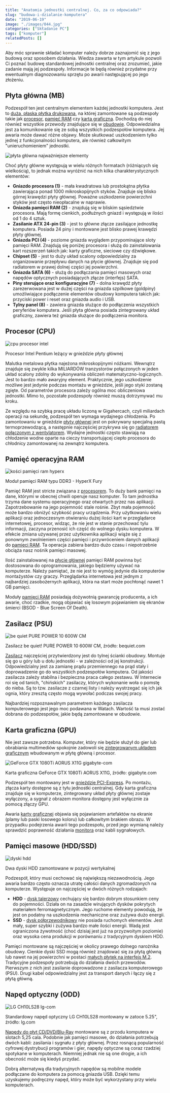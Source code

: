 ```yaml
---
title: "Anatomia jednostki centralnej. Co, za co odpowiada?"
slug: "budowa-i-dzialanie-komputera"
date: "2019-06-19"
image: "./images/044.jpg"
categories: ["Składanie PC"]
tags: ["komputer"]
relatedPosts: []
---
```


Aby móc sprawnie składać komputer należy dobrze zaznajomić się z jego budową oraz sposobem działania. Wiedza zawarta w tym artykule pozwoli Ci poznać budowę standardowej jednostki centralnej oraz zrozumieć, jakie zadanie mają jej podzespoły. Informacje te będą również przydatne przy ewentualnym diagnozowaniu sprzętu po awarii następującej po jego złożeniu.

## Płyta główna (MB)

Podzespół ten jest centralnym elementem każdej jednostki komputera. Jest to [duża, płaska płytka drukowana](/plyty-glowne-czesc-1), na której zamontowane są podzespoły takie jak [procesor](/procesory), [pamięć RAM](/pamieci-ram) czy [karta graficzna](/karty-graficzne). Dochodzą do niej również wszystkie przewody znajdujące się w [obudowie](/obudowy-czesc-1). Odpowiedzialna jest za komunikowanie się ze sobą wszystkich podzespołów komputera. Jej awaria może dawać różne objawy. Może skutkować uszkodzeniem tylko jednej z funkcjonalności komputera, ale również całkowitym "unieruchomieniem" jednostki.

![płyta główna najważniejsze elementy](images/mobo-numeracja-768x768.jpg)

Choć płyty główne występują w wielu różnych formatach (różniących się wielkością), to jednak można wyróżnić na nich kilka charakterystycznych elementów:

- **Gniazdo procesora (1)** - mała kwadratowa lub prostokątna płytka zawierająca ponad 1000 mikroskopijnych styków. Znajduje się blisko górnej krawędzi płyty głównej. Poważne uszkodzenie powierzchni styków jest często nieopłacalne w naprawie.
- **Gniazda pamięci RAM (2)** - znajdują się w bliskim sąsiedztwie procesora. Mają formę cienkich, podłużnych gniazd i występują w ilości od 1 do 4 sztuk.
- **Zasilanie ATX 24-pin (3)** - jest to główne złącze zasilające jednostkę komputera. Posiada 24 piny i montowane jest blisko prawej krawędzi płyty głównej.
- **Gniazda PCI (4)** - poziome gniazda wyglądem przypominające sloty pamięci RAM. Znajdują się poniżej procesora i służą do zainstalowania kart rozszerzeń takich jak: karty graficzne, sieciowe czy dźwiękowe.
- **Chipset (5)** - jest to duży układ scalony odpowiedzialny za organizowanie przepływu danych na płycie głównej. Znajduje się pod radiatorem w prawej dolnej części jej powierzchni.
- **Gniazda SATA (6)** - służą do podłączania pamięci masowych oraz napędów optycznych posiadających złącze (interfejs) SATA.
- **Piny sterujące oraz konfiguracyjne (7)** - dolna krawędź płyty zarezerwowana jest w dużej części na gniazda szpilkowe (goldpiny) umożliwiające podłączenie elementów obudowy komputera takich jak: przyciski power i reset oraz gniazda audio i USB.
- **Tylny panel (8)** - zawiera gniazda służące do podłączenia wszystkich peryferiów komputera. Jeśli płyta główna posiada zintegrowany układ graficzny, zawiera też gniazda służące do podłączenia monitora.

## Procesor (CPU)

![cpu procesor intel](images/P1000230-1152x768.jpg)

<ImageDescription>Procesor Intel Pentium leżący w gnieździe płyty głównej</ImageDescription>

Malutka metalowa płytka najeżona mikroskopijnymi nóżkami. Wewnątrz znajduje się zwykle kilka MILIARDÓW tranzystorów połączonych w jeden układ scalony zdolny do wykonywania obliczeń matematyczno-logicznych. Jest to bardzo mało awaryjny element. Praktycznie, jego uszkodzenie możliwe jest jedynie podczas montażu w gnieździe, jeśli jego styki zostaną zgięte. Od parametrów procesora zależy ogólna moc obliczeniowa jednostki. Mimo to, pozostałe podzespoły również muszą dotrzymywać mu kroku.

<AdSense/>

Ze względu na szybką pracę układu liczoną w Gigahercach, czyli miliardach operacji na sekundę, podzespół ten wymaga wydajnego chłodzenia. Po zamontowaniu w gnieździe [płyty głównej](/plyty-glowne-czesc-1) jest on pokrywany specjalną pastą termoprzewodzącą, a następnie najczęściej przykrywa się go [radiatorem połączonym z wentylatorem](/chlodzenie-komputera). Wydajne jednostki często stawiają na chłodzenie wodne oparte na cieczy transportującej ciepło procesora do chłodnicy zamontowanej na zewnątrz komputera.

## Pamięć operacyjna RAM

![kości pamięci ram hyperx](images/P1000266-1152x768.jpg)

<ImageDescription>Moduł pamięci RAM typu DDR3 - HyperX Fury</ImageDescription>

Pamięć RAM jest stricte związana z [procesorem](/procesory). To duży bank pamięci na dane, którymi w obecnej chwili operuje nasz komputer. To tam jednostka trzyma dane systemu operacyjnego oraz otwartych przez nas aplikacji. Zapotrzebowanie na jego pojemność stale rośnie. Zbyt mała pojemność może bardzo obniżyć szybkość pracy urządzenia. Przy użytkowaniu wielu aplikacji oraz jednoczesnym otwieraniu dużej ilości kart w przeglądarce internetowej, procesor, widząc, że nie jest w stanie przechować tylu informacji, zaczyna przenosić ich część do wolnego dysku komputera. W efekcie zmiana używanej przez użytkownika aplikacji wiąże się z ponownym zwolnieniem części pamięci i przywróceniem danych aplikacji do [pamięci RAM](/pamieci-ram). Ta operacja zabiera bardzo dużo czasu i niepotrzebnie obciąża nasz nośnik pamięci masowej.

Ilość zainstalowanej na [płycie głównej](/plyty-glowne-czesc-1) pamięci RAM powinna być dostosowana do oprogramowania, jakiego będziemy używać na komputerze. Należy pamiętać, że nie jest to wymóg jedynie dla komputerów montażystów czy graczy. Przeglądarka internetowa jest jednym z najbardziej zasobożernych aplikacji, która na start może pochłonąć nawet 1 GB pamięci.

Moduły [pamięci RAM](/pamieci-ram) posiadają dożywotnią gwarancję producenta, a ich awarie, choć rzadkie, mogą objawiać się losowym pojawianiem się ekranów śmierci (BSOD - Blue Screen Of Death).

## Zasilacz (PSU)

![be quiet PURE POWER 10 600W CM](images/be-quiet-PURE-POWER-10-600W-CM-bequiet-com-1152x768.jpg)

<ImageDescription>Zasilacz be quiet! PURE POWER 10 600W CM, źródło: bequiet.com</ImageDescription>

[Zasilacz](/zasilacze) najczęściej przytwierdzony jest do tylnej ścianki obudowy. Montuje się go u góry lub u dołu jednostki - w zależności od jej konstrukcji. Odpowiedzialny jest za zamianę prądu przemiennego na prąd stały i doprowadzenie go do wszystkich podzespołów komputera. Od jakości zasilacza zależy stabilna i bezpieczna praca całego zestawu. W Internecie roi się od tanich, "chińskich" zasilaczy, których wykonanie woła o pomstę do nieba. Są to tzw. zasilacze z czarnej listy i należy wystrzegać się ich jak ognia, który zresztą często mogą wywołać podczas swojej pracy.

Najbardziej rozpoznawalnym parametrem każdego zasilacza komputerowego jest jego moc podawana w Watach. Wartość ta musi zostać dobrana do podzespołów, jakie będą zamontowane w obudowie.

<AdSense/>

## Karta graficzna (GPU)

Nie jest zawsze potrzebna. Komputer, który nie będzie służył do gier lub obrabiania multimediów spokojnie zadowoli się [zintegrowanym układem graficznym](/procesory) wbudowanym w płytę główną i procesor.

![GeForce GTX 1080Ti AORUS X11G gigabyte-com](images/GeForce-GTX-1080Ti-AORUS-X11G-gigabyte-com.jpg)

<ImageDescription>Karta graficzna GeForce GTX 1080Ti AORUS X11G, źródło: gigabyte.com</ImageDescription>

Podzespół ten montowany jest w [gnieździe PCI-Express](/plyty-glowne-czesc-2). Po montażu, złącza karty dostępne są z tyłu jednostki centralnej. Gdy karta graficzna znajduje się w komputerze, zintegrowany układ płyty głównej zostaje wyłączony, a sygnał z obrazem monitora dostępny jest wyłącznie za pomocą złączy GPU.

Awaria [karty graficznej](/karty-graficzne) objawia się pojawianiem artefaktów na ekranie (plamy lub paski losowego koloru) lub całkowitym brakiem obrazu. W przypadku podejrzenia awarii tego podzespołu, przed jego wymianą należy sprawdzić poprawność działania [monitora](/monitory-czesc-1) oraz kabli sygnałowych.

## Pamięci masowe (HDD/SSD)

![dyski hdd](images/P1000331-1152x768.jpg)

<ImageDescription>Dwa dyski HDD zamontowane w pozycji wertykalnej</ImageDescription>

Podzespół, który musi cechować się największą niezawodnością. Jego awaria bardzo często oznacza utratę całości danych zgromadzonych na komputerze. Występuje on najczęściej w dwóch różnych rodzajach:

- **HDD** - [dysk talerzowy](/nosniki-pamieci-dyski-hdd-ssd) cechujący się bardzo dobrym stosunkiem ceny do pojemności. Działa on na zasadzie wirujących dysków pokrytych materiałem ferromagnetycznym. Jego ruchome elementy powodują, że jest on podatny na uszkodzenia mechaniczne oraz zużywa dużo energii.
- **SSD** - [dysk półprzewodnikowy](/nosniki-pamieci-dyski-hdd-ssd) nie posiada ruchomych elementów. Jest mały, super szybki i zużywa bardzo małe ilości energii. Wadą jest ograniczona żywotność (choć dzisiaj jest już na przyzwoitym poziomie) oraz wysoka cena produkcji w porównaniu z tradycyjnym dyskiem HDD.

Pamięci montowane są najczęściej w okolicy prawego dolnego narożnika obudowy. Cienkie dyski SSD mogą również znajdować się za płytą główną lub nawet na jej powierzchni w postaci [małych płytek na interfejs M.2](/dyski-ssd-m2). Tradycyjne podzespoły potrzebują do działania dwóch przewodów. Pierwszym z nich jest zasilanie doprowadzone z zasilacza komputerowego (PSU). Drugi kabel odpowiedzialny jest za transport danych i łączy się z płytą główną.

## Napęd optyczny (ODD)

![LG CH10LS28 lg-com](images/LG-CH10LS28-lg-com.jpg)

<ImageDescription>Standardowy napęd optyczny LG CH10LS28 montowany w zatoce 5.25", źródło: lg.com</ImageDescription>

[Napędy do płyt CD/DVD/Blu-Ray](/napedy-optyczne) montowane są z przodu komputera w slotach 5,25 cala. Podobnie jak pamięci masowe, do działania potrzebują dwóch kabli: zasilania i sygnału z płyty głównej. Przez rosnącą popularność cyfrowej dystrybucji programów i gier, napędy optyczne są coraz rzadziej spotykane w komputerach. Niemniej jednak nie są one drogie, a ich obecność może się kiedyś przydać.

<InfoBlock>Dobrą alternatywą dla tradycyjnych napędów są mobilne modele podłączane do komputera za pomocą gniazda USB. Dzięki temu uzyskujemy podręczny napęd, który może być wykorzystany przy wielu komputerach.</InfoBlock>

<AssemblingPcFooter nextPost='/okreslanie-potrzeb-i-wymagan'/>
